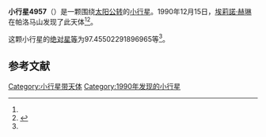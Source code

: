 {{Infobox planet
| bgcolour = #FFFFC0
| name = 4957 Brucemurray
| symbol = 
| image = 
| caption = 
| discovery = yes
| discovery_ref = 
| discoverer = [[埃莉諾·赫琳|埃莉諾·赫琳]]
| discovery_site = [[帕洛马山|帕洛马山]] 
| discovered = 1990年12月15日
| designations = yes
| mp_name = 
| named_after = 
| alt_names = 
| mp_category = [[阿莫尔型小行星|阿莫尔型小行星]]
| orbit_ref = <ref name="a">[http://ssd.jpl.nasa.gov/sbdb.cgi?sstr=4957 4957 Brucemurray] {{Wayback|url=http://ssd.jpl.nasa.gov/sbdb.cgi?sstr=4957 |date=20210717062756 }}，小行星數據庫瀏覽器（JPL Small-Body Database Browser）－[[美国国家航空航天局|美国国家航空航天局]]喷气推进实验室</ref>
| epoch = 2456400.5 (2013年4月18日更新)
| aphelion = {{convert|1.908214462575478|AU|km|3|abbr=on|lk=out}}
| perihelion = {{convert|1.222612579148155|AU|km|3|abbr=on}}
| semimajor = {{convert|1.565413520861816|AU|km|3|abbr=on}}
| eccentricity = 0.218984273
| period = 715.3886536 [[日|日]]<br />1.96[[儒略年|儒略年]]
| avg_speed = 
| inclination = 35.01134490675952
| asc_node = 254.9292095073824
| mean_anomaly = 
| arg_peri = 97.45502291896965
| satellites = 
| physical_characteristics = yes
| dimensions = 
| mass = 
| density = 
| surface_grav = 
| escape_velocity = 
| sidereal_day = 
| axial_tilt = 
| pole_ecliptic_lat = 
| pole_ecliptic_lon = 
| albedo = 
| temperatures= 
| temp_name1 = 
| mean_temp_1 = 
| max_temp_1 = 
| temp_name2 = 
| max_temp_2 = 
| spectral_type = 
| abs_magnitude = 97.45502291896965
}}

'''小行星4957'''（{{lang-en|4957 Brucemurray}}）是一颗围绕[[太阳|太阳]][[公转|公转]]的[[小行星|小行星]]。1990年12月15日，[[埃莉諾·赫琳|埃莉諾·赫琳]]在帕洛马山发现了此天体<ref name="a" /><ref>{{cite news|title=小行星列表|url=http://cfa-www.harvard.edu/iau/lists/NumberedMPs.txt|accessdate=2013-07-08|newspaper=哈佛大学|archive-date=2008-05-17|archive-url=https://web.archive.org/web/20080517010638/http://cfa-www.harvard.edu/iau/lists/NumberedMPs.txt|dead-url=no}}</ref>。

这颗小行星的[[绝对星等|绝对星等]]为97.45502291896965等<ref name="a" />。

==参考文献==
{{reflist}}
{{Minor Planet Number|[[小行星4956|小行星4956]]|[[小行星4958|小行星4958]]}}

{{小天体}}

[[Category:小行星带天体|Category:小行星带天体]]
[[Category:1990年发现的小行星|Category:1990年发现的小行星]]

{{asteroid-stub}}